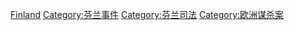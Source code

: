 {{Catnav|頁面分類|社會|社會問題|犯罪|謀殺|各國謀殺案}}
{{Catnav|頁面分類|社會科學|社會學|刑事學|犯罪|謀殺|各國謀殺案}}
{{Catnav|頁面分類|社會科學|心理學|行為|犯罪|謀殺|各國謀殺案}}

[[Category:各國謀殺案|Finland]]
[[Category:芬兰事件|Category:芬兰事件]]
[[Category:芬兰司法|Category:芬兰司法]]
[[Category:欧洲谋杀案|Category:欧洲谋杀案]]